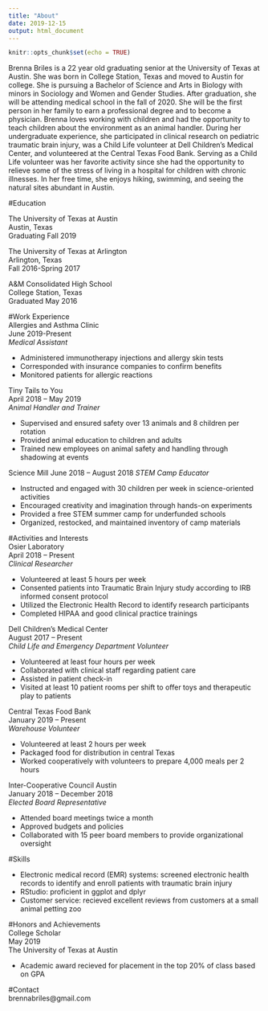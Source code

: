```yaml
---
title: "About"
date: 2019-12-15
output: html_document
---
```


```r
knitr::opts_chunk$set(echo = TRUE)
```

Brenna Briles is a 22 year old graduating senior at the University of Texas at Austin. She was born in College Station, Texas and moved to Austin for college. She is pursuing a Bachelor of Science and Arts in Biology with minors in Sociology and Women and Gender Studies. After graduation, she will be attending medical school in the fall of 2020. She will be the first person in her family to earn a professional degree and to become a physician. Brenna loves working with children and had the opportunity to teach children about the environment as an animal handler. During her undergraduate experience, she participated in clinical research on pediatric traumatic brain injury, was a Child Life volunteer at Dell Children's Medical Center, and volunteered at the Central Texas Food Bank. Serving as a Child Life volunteer was her favorite activity since she had the opportunity to relieve some of the stress of living in a hospital for children with chronic illnesses. In her free time, she enjoys hiking, swimming, and seeing the natural sites abundant in Austin.  

#Education

The University of Texas at Austin  
Austin, Texas  
Graduating Fall 2019  

The University of Texas at Arlington  
Arlington, Texas  
Fall 2016-Spring 2017  

A&M Consolidated High School  
College Station, Texas  
Graduated May 2016  

#Work Experience  
Allergies and Asthma Clinic  
June 2019-Present  
*Medical Assistant*  

* Administered immunotherapy injections and allergy skin tests  
* Corresponded with insurance companies to confirm benefits  
* Monitored patients for allergic reactions  

Tiny Tails to You  
April 2018 – May 2019  
*Animal Handler and Trainer*  

* Supervised and ensured safety over 13 animals and 8 children per rotation  
* Provided animal education to children and adults  
* Trained new employees on animal safety and handling through shadowing at events  

Science Mill
June 2018 – August 2018
*STEM Camp Educator*  

* Instructed and engaged with 30 children per week in science-oriented activities  
* Encouraged creativity and imagination through hands-on experiments  
* Provided a free STEM summer camp for underfunded schools  
* Organized, restocked, and maintained inventory of camp materials  

#Activities and Interests  
Osier Laboratory  
April 2018 – Present  
*Clinical Researcher*  

* Volunteered at least 5 hours per week  
* Consented patients into Traumatic Brain Injury study according to IRB informed consent protocol  
* Utilized the Electronic Health Record to identify research participants  
* Completed HIPAA and good clinical practice trainings  

Dell Children’s Medical Center  
August 2017 – Present  
*Child Life and Emergency Department Volunteer*  

* Volunteered at least four hours per week  
* Collaborated with clinical staff regarding patient care  
* Assisted in patient check-in  
* Visited at least 10 patient rooms per shift to offer toys and therapeutic play to patients  

Central Texas Food Bank  
January 2019 – Present  
*Warehouse Volunteer*  

* Volunteered at least 2 hours per week  
* Packaged food for distribution in central Texas  
* Worked cooperatively with volunteers to prepare 4,000 meals per 2 hours  

Inter-Cooperative Council Austin  
January 2018 – December 2018  
*Elected Board Representative*  

* Attended board meetings twice a month  
* Approved budgets and policies  
* Collaborated with 15 peer board members to provide organizational oversight  

#Skills  

* Electronic medical record (EMR) systems: screened electronic health records to identify and enroll patients with traumatic brain injury  
* RStudio: proficient in ggplot and dplyr  
* Customer service: recieved excellent reviews from customers at a small animal petting zoo  

#Honors and Achievements  
College Scholar  
May 2019  
The University of Texas at Austin  

* Academic award recieved for placement in the top 20% of class based on GPA  

#Contact  
brennabriles@gmail.com
